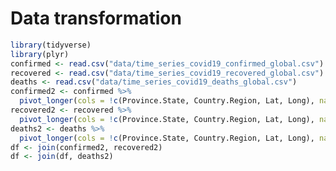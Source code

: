 # Data transformation

```r
library(tidyverse)
library(plyr)
confirmed <- read.csv("data/time_series_covid19_confirmed_global.csv")
recovered <- read.csv("data/time_series_covid19_recovered_global.csv")
deaths <- read.csv("data/time_series_covid19_deaths_global.csv")
confirmed2 <- confirmed %>% 
  pivot_longer(cols = !c(Province.State, Country.Region, Lat, Long), names_to = "Dates", values_to = "Confirmed")
recovered2 <- recovered %>% 
  pivot_longer(cols = !c(Province.State, Country.Region, Lat, Long), names_to = "Dates", values_to = "Recovered")
deaths2 <- deaths %>% 
  pivot_longer(cols = !c(Province.State, Country.Region, Lat, Long), names_to = "Dates", values_to = "Deaths")
df <- join(confirmed2, recovered2)
df <- join(df, deaths2)
```


